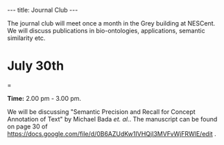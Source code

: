 ---
title: Journal Club
---

The journal club will meet once a month in the Grey building at NESCent. We will discuss publications in bio-ontologies, applications, semantic similarity etc. 

= July 30th ==

'''Time:''' 2.00 pm - 3.00 pm.

We will be discussing "Semantic Precision and Recall for Concept Annotation of Text" by Michael Bada ''et. al.''.  The manuscript can be found on page 30 of https://docs.google.com/file/d/0B6AZUdKw1IVHQjI3MVFvWjFRWlE/edit .